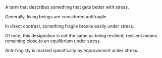 A term that describes something that gets better with stress.

Generally, living beings are considered antifragile.

In direct contrast, something fragile breaks easily under stress.

Of note, this designation is not the same as being resilient; resilient
means remaining close to an equilibrium under stress.

Anti-fragility is marked specifically by _improvement_ under stress.
